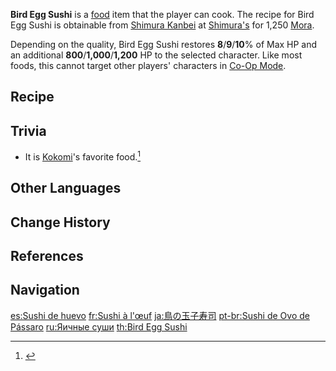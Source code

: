 {{Food Infobox
|id              = 108325
|image           = Item Bird Egg Sushi.png
|description     = An everyday Inazuman dish.
|desc_suspicious = The egg roll was not beaten evenly and the vinegared rice was also over-seasoned... Even simple dishes leave no room for carelessness.
|desc_basic      = The sliced Egg Roll is placed over seasoned rice. Simply made, yet full of flavor.
|desc_delicious  = The tender egg bounces on the tongue together with the rich grains, bringing to mind a joy that recalls one's childhood. Eager to relive that sweetness, you pick up another before your brain can even catch up.
|type            = Recovery Dishes
|quality         = 1
|variant         = A Stunning Stratagem
|effectType      = Healing
|effect          = Restores (var1)% of Max HP and an additional (var2) HP to the selected character.
|eff_att1        = HP Restore
|eff_att2        = HP Restore Percent
|eff_att3        = HP Restore Fixed
|region          = Inazuma
|eff_suspicious1 = 8
|eff_suspicious2 = 800
|eff_basic1      = 9
|eff_basic2      = 1,000
|eff_delicious1  = 10
|eff_delicious2  = 1,200
|recipe          = Sold by [[Shimura Kanbei]]
}}

'''Bird Egg Sushi''' is a [[food]] item that the player can cook. The recipe for Bird Egg Sushi is obtainable from [[Shimura Kanbei]] at [[Shimura's]] for 1,250 [[Mora]].

Depending on the quality, Bird Egg Sushi restores '''8'''/'''9'''/'''10'''% of Max HP and an additional '''800'''/'''1,000'''/'''1,200''' HP to the selected character. Like most foods, this cannot target other players' characters in [[Co-Op Mode]].

{{Special Dish|Sangonomiya Kokomi|A Stunning Stratagem}}

==Recipe==
{{Recipe
|Bird Egg = 1
|Rice = 1
|sort = Bird Egg;Rice
|type = Cooking
}}

==Trivia==
* It is [[Sangonomiya Kokomi|Kokomi]]'s favorite food.<ref>{{Ref/VO|Sangonomiya Kokomi|Favorite Food}}</ref>

==Other Languages==
{{Other Languages
|en      = Bird Egg Sushi
|zhs     = 鸟蛋寿司
|zhs_rm  = Niǎo Dàn Shòusī
|zht     = 鳥蛋壽司
|zht_rm  = Niǎo Dàn Shòusī
|zh_tl   = Bird Egg Sushi
|ja      = 鳥の玉子寿司
|ja_rm   = Tori no Tamagozushi
|ja_tl   = Bird's Egg Sushi
|ko      = 새알 초밥
|ko_rm   = Sae'al Chobap
|ko_tl   = Bird Egg Sushi
|es      = Sushi de huevo
|es_tl   = Egg Sushi
|fr      = Sushi à l'œuf
|fr_tl   = Egg Sushi
|ru      = Яичные суши
|ru_tl   = Egg Sushi
|th      = Bird Egg Sushi
|vi      = Sushi Trứng Chim
|vi_tl   = Bird Egg Sushi
|de      = Vogelei-Sushi
|de_tl   = Bird Egg Sushi
|id      = Bird Egg Sushi
|pt      = Sushi de Ovo de Pássaro
|pt_tl   = Bird Egg Sushi
|tr      = Yumurtalı Suşi
|tr_tl   = 
|it      = Sushi di uova d'uccello
|it_tl   = Bird Egg Sushi
}}

==Change History==
{{Change History|2.1}}

==References==
{{Reflist}}

==Navigation==
{{Food Navbox}}

[[es:Sushi de huevo]]
[[fr:Sushi à l'œuf]]
[[ja:鳥の玉子寿司]]
[[pt-br:Sushi de Ovo de Pássaro]]
[[ru:Яичные суши]]
[[th:Bird Egg Sushi]]